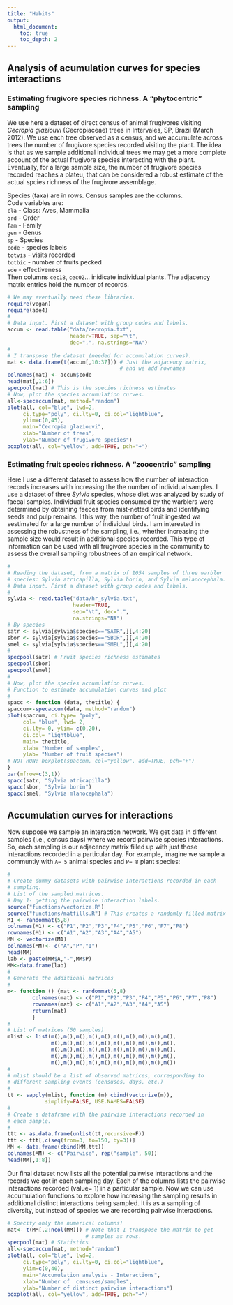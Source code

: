 ```yaml
---
title: "Habits"
output:
  html_document:
    toc: true
    toc_depth: 2
---
```

Analysis of acumulation curves for species interactions
-------------------------------------------------------------------

### Estimating frugivore species richness. A "phytocentric" sampling

We use here a dataset of direct census of animal frugivores visiting *Cecropia glaziouvi* (Cecropiaceae) trees in Intervales, SP, Brazil (March 2012). 
We use each tree observed as a census, and we accumulate across trees the number of frugivore species recorded visiting the plant. The idea is that as we sample additional individual trees we may get a more complete account of the actual frugivore species interacting with the plant. Eventually, for a large sample size, the number of frugivore species recorded reaches a plateu, that can be considered a robust estimate of the actual spcies richness of the frugivore assemblage.

Species (taxa) are in rows. Census samples are the columns.  
Code variables are:    
`cla` - Class: Aves, Mammalia     
`ord` - Order     
`fam` - Family    
`gen` - Genus     
`sp` - Species     
`code` - species labels     
`totvis` - visits recorded     
`totbic` - number of fruits pecked     
`sde` - effectiveness     
Then columns `cec18`, `cec02`... inidicate individual plants. The adjacency matrix entries hold the number of records.  
  
```r
# We may eventually need these libraries.   
require(vegan)
require(ade4)
#
# Data input. First a dataset with group codes and labels.
accum <- read.table("data/cecropia.txt", 
                    header=TRUE, sep="\t", 
                    dec=",", na.strings="NA")
#
# I transpose the dataset (needed for accumulation curves).  
mat <- data.frame(t(accum[,10:37])) # Just the adjacency matrix,   
                                    # and we add rownames  
colnames(mat) <- accum$code
head(mat[,1:6])
specpool(mat) # This is the species richness estimates  
# Now, plot the species accumulation curves.
all<-specaccum(mat, method="random")
plot(all, col="blue", lwd=2, 
     ci.type="poly", ci.lty=0, ci.col="lightblue",
     ylim=c(0,45),
     main="Cecropia glaziouvi",
     xlab="Number of trees",
     ylab="Number of frugivore species")
boxplot(all, col="yellow", add=TRUE, pch="+")
```

### Estimating fruit species richness. A "zoocentric" sampling

Here I use a different dataset to assess how the number of interaction records increases with increasing the the number of individual samples. I use a dataset of three *Sylvia* species, whose diet was analyzed by study of faecal samples. Individual fruit species consumed by the warblers were determined by obtaining faeces from mist-netted birds and identifying seeds and pulp remains. I this way, the number of fruit ingested wa sestimated for a large number of individual birds. I am interested in assessing the robustness of the sampling, i.e., whether increasing the sample size would result in additional species recorded. This type of information can be used with all frugivore species in the community to assess the overall sampling robustnees of an empirical network.

```r
#
# Reading the dataset, from a matrix of 1054 samples of three warbler   
# species: Sylvia atricapilla, Sylvia borin, and Sylvia melanocephala. 
# Data input. First a dataset with group codes and labels.  
#
sylvia <- read.table("data/hr_sylvia.txt", 
                     header=TRUE, 
                     sep="\t", dec=".", 
                     na.strings="NA")
# By species
satr <- sylvia[sylvia$species=="SATR",][,4:20]
sbor <- sylvia[sylvia$species=="SBOR",][,4:20]
smel <- sylvia[sylvia$species=="SMEL",][,4:20]
#
specpool(satr) # Fruit species richness estimates
specpool(sbor)
specpool(smel)
# 
# Now, plot the species accumulation curves.   
# Function to estimate accumulation curves and plot   
#
spacc <- function (data, thetitle) {
spaccum<-specaccum(data, method="random")
plot(spaccum, ci.type= "poly", 
     col= "blue", lwd= 2, 
     ci.lty= 0, ylim= c(0,20),
     ci.col= "lightblue", 
     main= thetitle,
     xlab= "Number of samples",
     ylab= "Number of fruit species")
# NOT RUN: boxplot(spaccum, col="yellow", add=TRUE, pch="+")   
}
par(mfrow=c(3,1))
spacc(satr, "Sylvia atricapilla")
spacc(sbor, "Sylvia borin")
spacc(smel, "Sylvia mlanocephala")
```

## Accumulation curves for interactions

Now suppose we sample an interaction network. We get data in different samples (i.e., census days) where we record pairwise species interactions. So, each sampling is our adjacency matrix filled up with just those interactions recorded in a particular day. For example, imagine we sample a communtiy with `A= 5` animal species and `P= 8` plant species:

```r
#  
# Create dummy datasets with pairwise interactions recorded in each  
# sampling.   
# List of the sampled matrices.   
# Day 1- getting the pairwise interaction labels.   
source("functions/vectorize.R") 
source("functions/matfills.R") # This creates a randomly-filled matrix   
M1 <- randommat(5,8)
colnames(M1) <- c("P1","P2","P3","P4","P5","P6","P7","P8")
rownames(M1) <- c("A1","A2","A3","A4","A5")
MM <- vectorize(M1)
colnames(MM)<- c("A","P","I")
head(MM)
lab <- paste(MM$A,"-",MM$P)
MM<-data.frame(lab)
#
# Generate the additional matrices
#
m<- function () {mat <- randommat(5,8)
        colnames(mat) <- c("P1","P2","P3","P4","P5","P6","P7","P8")
        rownames(mat) <- c("A1","A2","A3","A4","A5")
        return(mat)
        }
#
# List of matrices (50 samples)
mlist <- list(m(),m(),m(),m(),m(),m(),m(),m(),m(),m(),
              m(),m(),m(),m(),m(),m(),m(),m(),m(),m(),
              m(),m(),m(),m(),m(),m(),m(),m(),m(),m(),
              m(),m(),m(),m(),m(),m(),m(),m(),m(),m(),
              m(),m(),m(),m(),m(),m(),m(),m(),m(),m())
#   
# mlist should be a list of observed matrices, corresponding to
# different sampling events (censuses, days, etc.)   
#
tt <- sapply(mlist, function (m) cbind(vectorize(m)), 
            simplify=FALSE, USE.NAMES=FALSE)
#
# Create a dataframe with the pairwise interactions recorded in   
# each sample.   
#
ttt <- as.data.frame(unlist(tt,recursive=F))
ttt <- ttt[,c(seq(from=3, to=150, by=3))]
MM <- data.frame(cbind(MM,ttt))
colnames(MM) <- c("Pairwise", rep("sample", 50))
head(MM[,1:8])
```

Our final dataset now lists all the potential pairwise interactions and the records we got in each sampling day. Each of the columns lists the pairwise interactions recorded (value= 1) in a particular sample. 
Now we can use accumulation functions to explore how increasing the sampling results in additional distinct interactions being sampled.
It is as a sampling of diversity, but instead of species we are recording pairwise interactions.

```r
# Specify only the numerical columns!
mat<- t(MM[,2:ncol(MM)]) # Note that I transpose the matrix to get   
                         # samples as rows.   
specpool(mat) # Statistics
all<-specaccum(mat, method="random")
plot(all, col="blue", lwd=2, 
     ci.type="poly", ci.lty=0, ci.col="lightblue",
     ylim=c(0,40),
     main="Accumulation analysis - Interactions",
     xlab="Number of  censuses/samples",
     ylab="Number of distinct pairwise interactions")
boxplot(all, col="yellow", add=TRUE, pch="+")
```



